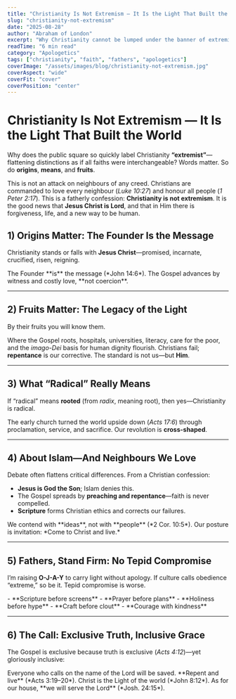 ```yaml
---
title: "Christianity Is Not Extremism — It Is the Light That Built the World"
slug: "christianity-not-extremism"
date: "2025-08-28"
author: "Abraham of London"
excerpt: "Why Christianity cannot be lumped under the banner of extremism: a call for fathers to stand as light and salt in an age that mislabels truth."
readTime: "6 min read"
category: "Apologetics"
tags: ["christianity", "faith", "fathers", "apologetics"]
coverImage: "/assets/images/blog/christianity-not-extremism.jpg"
coverAspect: "wide"
coverFit: "cover"
coverPosition: "center"
---
```


# Christianity Is Not Extremism — It Is the Light That Built the World

Why does the public square so quickly label Christianity **“extremist”**—flattening distinctions as if all faiths were interchangeable? Words matter. So do **origins**, **means**, and **fruits**.

This is not an attack on neighbours of any creed. Christians are commanded to love every neighbour (*Luke 10:27*) and honour all people (*1 Peter 2:17*). This is a fatherly confession: **Christianity is not extremism**. It is the good news that **Jesus Christ is Lord**, and that in Him there is forgiveness, life, and a new way to be human.

<Rule />

## 1) Origins Matter: The Founder Is the Message

Christianity stands or falls with **Jesus Christ**—promised, incarnate, crucified, risen, reigning.

<PullLine>
  The Founder **is** the message (*John 14:6*). The Gospel advances by witness and costly love, **not coercion**.
</PullLine>

---

## 2) Fruits Matter: The Legacy of the Light

<Verse cite="Matthew 7:16">
  By their fruits you will know them.
</Verse>

Where the Gospel roots, hospitals, universities, literacy, care for the poor, and the *imago-Dei* basis for human dignity flourish. Christians fail; **repentance** is our corrective. The standard is not us—but **Him**.

---

## 3) What “Radical” Really Means

If “radical” means **rooted** (from *radix*, meaning root), then yes—Christianity is radical.

The early church turned the world upside down (*Acts 17:6*) through proclamation, service, and sacrifice. Our revolution is **cross-shaped**.

---

## 4) About Islam—And Neighbours We Love

Debate often flattens critical differences. From a Christian confession:

-   **Jesus is God the Son**; Islam denies this.
-   The Gospel spreads by **preaching and repentance**—faith is never compelled.
-   **Scripture** forms Christian ethics and corrects our failures.

<Note tone="key">
  We contend with **ideas**, not with **people** (*2 Cor. 10:5*). Our posture is invitation: *Come to Christ and live.*
</Note>

---

## 5) Fathers, Stand Firm: No Tepid Compromise

I’m raising **O-J-A-Y** to carry light without apology. If culture calls obedience “extreme,” so be it. Tepid compromise is worse.

<PullLine subtle>
  - **Scripture before screens**
  - **Prayer before plans**
  - **Holiness before hype**
  - **Craft before clout**
  - **Courage with kindness**
</PullLine>

---

## 6) The Call: Exclusive Truth, Inclusive Grace

The Gospel is exclusive because truth is exclusive (*Acts 4:12*)—yet gloriously inclusive:

<Verse cite="Romans 10:13">
  Everyone who calls on the name of the Lord will be saved.
</Verse>

<PullLine>
  **Repent and live** (*Acts 3:19–20*). Christ is the Light of the world (*John 8:12*). As for our house, **we will serve the Lord** (*Josh. 24:15*).
</PullLine>